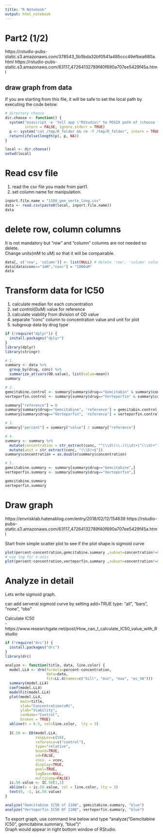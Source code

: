 ```yaml
---
title: "R Notebook"
output: html_notebook
---
```


# Part2 (1/2)
https://rstudio-pubs-static.s3.amazonaws.com/378543_5b5bda32bf0541a485ccc49efbea680a.html
https://rstudio-pubs-static.s3.amazonaws.com/63117_47264132789f40f690a707ee5429f45a.html


## draw graph from data

If you are starting from this file, it will be safe to set the local path by executing the code below.

```r
# directory choose
dir.choose <- function() {
  system("osascript -e 'tell app \"RStudio\" to POSIX path of (choose folder with prompt \"Choose Folder:\")' > /tmp/R_folder",
         intern = FALSE, ignore.stderr = TRUE)
  p <- system("cat /tmp/R_folder && rm -f /tmp/R_folder", intern = TRUE)
  return(ifelse(length(p), p, NA))
}

local <- dir.choose()
setwd(local)
```


# Read csv file

1. read the csv file you made from part1.
2. set column name for manipulation.

```r
inport.file.name = "1108_gem_verte_long.csv"
data <- read.csv(paste0(local, inport.file.name))
data
```

# delete row, column columns

It is not mandatory but "row" and "column" columns are not needed so delete.<br>
Change units(mM to uM) so that it will be compairable. 


```r
data[, c('row', 'column')] <- list(NULL) # delete 'row', 'column' columns
data[data$conc=="1mM","conc"] = "1000uM"
data
```

# Transform data for IC50

1. calculate median for each concentration
2. set control(0uM) value for reference
3. calculate viability from division of OD value
4. separate "conc" column to concentration value and unit for plot 
5. subgroup data by drug type

```r
if (!require("dplyr")) {
  install.packages("dplyr")
}
library(dplyr)
library(stringr)

# 1.
summary <- data %>%
  group_by(drug, conc) %>%
  summarize_at(vars(OD.value), list(value=mean))
summary

# 2.
gemcitabine.control <- summary[summary$drug=="Gemcitabin" & summary$conc=="0uM", "value"]
verteporfin.control <- summary[summary$drug=="Verteporfin" & summary$conc=="0uM", "value"]

summary["reference"] = 0
summary[summary$drug=="Gemcitabine", 'reference'] = gemcitabin.control
summary[summary$drug=="Verteporfin", 'reference'] = verteporfin.control

# 3.
summary["percent"] = summary["value"] / summary["reference"]

# 4.
summary <- summary %>%
  mutate(concentration = str_extract(conc, "^(\\d)(\\.)(\\d)+|^(\\d)+")) %>% # the order is important.
  mutate(unit = str_extract(conc, "(\\D)+$"))
summary$concentration = as.double(summary$concentration)

# 5.
gemcitabine.summary <- summary[summary$drug=="Gemcitabine",]
verteporfin.summary <- summary[summary$drug=="Verteporfin",]

gemcitabine.summary
verteporfin.summary
```


# Draw graph
https://envrisklab.hatenablog.com/entry/2018/02/12/154639
https://rstudio-pubs-static.s3.amazonaws.com/63117_47264132789f40f690a707ee5429f45a.html

Start from simple scatter plot to see if the plot shape is sigmoid curve

```r
plot(percent~concentration,gemcitabine.summary ,subset=concentration!=0,log="x")
# use log for x-axis
plot(percent~concentration,verteporfin.summary ,subset=concentration!=0,log="x")
```

# Analyze in detail

Lets write sigmoid graph.<br>

can add serveral sigmoid curve by setting add=TRUE
type: "all", "bars", "none", "obs"

Calculate IC50<br>
- https://www.researchgate.net/post/How_can_I_calculate_IC50_value_with_Rstudio

```r
if (!require("drc")) {
  install.packages("drc")
}
library(drc)

analyze <- function(title, data, line.color) {
  model.LL4 <- drm(formula=percent~concentration,
                   data=data,
                   fct=LL.4(names=c("hill", "min", "max", "ec_50")))
  summary(model.LL4)
  coef(model.LL4)
  modelFit(model.LL4)
  plot(model.LL4,
       main=title,
       xlab="Concentration(uM)",
       ylab="Viability",
       conName="Control",
       broken = TRUE)
  abline(h = 0.5, col=line.color,  lty = 3)
  
  IC.50 <- ED(model.LL4,
              respLev=c(50),
              reference=c("control"),
              type="relative",
              bound=TRUE,
              od=FALSE,
              vocv. = vcov,
              display=TRUE,
              pool=TRUE,
              logBase=NULL,
              multiComp=FALSE)
  ic.50.value <- IC.50[1,1]
  abline(v = ic.50.value, col = line.color, lty = 3)
  text(0, -1, ic.50.value)
}

analyze("Gemcitabine IC50 of 1108", gemcitabine.summary, "blue")
analyze("Verteporfin IC50 0f 1108", verteporfin.summary, "blue")
```

To export graph, use command line below and type "analyze("Gemcitabine IC50", gemcitabine.summary, "blue")"<br>
Graph would appear in right bottom window of RStudio.

